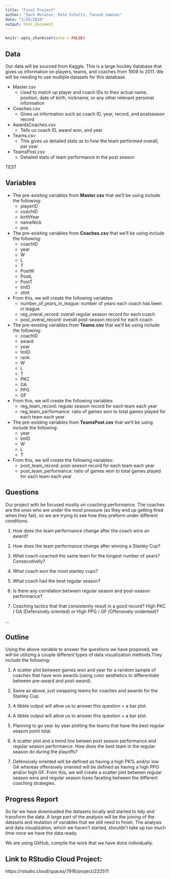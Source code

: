 ```yaml
---
title: "Final Project"
author: "Zach Morales, Pete Schultz, Tanush Samson"
date: "2/25/2019"
output: html_document
---
```


```r
knitr::opts_chunk$set(echo = FALSE)
```

## Data

Our data will be sourced from Kaggle. This is a large hockey database that gives us information on players, teams, and coaches from 1909 to 2011. We will be needing to use multiple datasets for this database.  

* Master.csv  
  + Used to match up player and coach IDs to their actual name, position, date of birth, nickname, or any other relevant personal information  
* Coaches.csv  
  + Gives us information such as coach ID, year, record, and postseason record  
* AwardsCoaches.csv  
  + Tells us coach ID, award won, and year  
* Teams.csv  
  + This gives us detailed stats as to how the team performed overall, per year  
* TeamsPost.csv  
  + Detailed stats of team performance in the post season  
  

TEST


## Variables

* The pre-existing variables from **Master.csv** that we'll be using include the following:  
  + playerID  
  + coachID  
  + birthYear  
  + nameNick  
  + pos  
  
* The pre-existing variables from **Coaches.csv** that we'll be using include the following:  
  + coachID  
  + year  
  + W  
  + L  
  + T  
  + PostW  
  + PostL  
  + PostT  
  + tmID  
  + stint  
  
* From this, we will create the following variables:
  + number_of_years_in_league: number of years each coach has been in league
  + reg_overal_record:  overall regular season record for each coach
  + post_overal_record: overall post-season record for each coach
  
* The pre-existing variables from **Teams.csv** that we'll be using include the following:  
  + coachID  
  + award  
  + year  
  + tmID  
  + rank  
  + W  
  + L  
  + T  
  + PKC  
  + GA  
  + PPG 
  + GF

* From this, we will create the following variables:  
  + reg_team_record:  regular season record for each team each year  
  + reg_team_performance: ratio of games won to total games played for each team each year  
  
* The pre-existing variables from **TeamsPost.csv** that we'll be using include the following:  
  + year  
  + tmID  
  + W  
  + L  
  + T
  
* From this, we will create the following variables:  
  + post_team_record:  post-season record for each team each year 
  + post_team_performance: ratio of games won to total games played for each team each year  
  
## Questions

Our project with be focused mostly on coaching performance. The coaches are the ones who are under the most pressure (as they end up getting fired when they fail), so we are trying to see how they preform under different conditions.  

1. How does the team performance change after the coach wins an award?  

2. How does the team performance change after winning a Stanley Cup?  

3. What coach coached the same team for the longest number of years?   Consecutively?

4. What coach won the most stanley cups?  

5. What coach had the best regular season?  

6. Is there any correlation between regular season and post-season performance?  

7. Coaching tactics that that consistently result in a good record?  High PKC / GA (Defensively oriented) or High PPG / GF (Offensively oridented)?  

...

## Outline

Using the above variable to answer the questions we have proposed, we will be utilizing a couple different types of data visualization methods.They include the following:  

1. A scatter plot between games won and year for a random sample of coaches that have won awards.(using color aesthetics to differentiate between pre-award and post-award).  

2. Same as above, just swapping teams for coaches and awards for the Stanley Cup.  

3. A tibble output will allow us to answer this question + a bar plot.  

4. A tibble output will allow us to answer this question + a bar plot. 

5. Planning to go year by year plotting the teams that have the best regular season point total. 

6. A scatter plot and a trend line betwen post season performance and regular season performance. How does the best team in the regular season do during the playoffs?  

7. Defensively oriented will be defined as having a  high PK% and/or low GA whereas offensively oriented will be defined as having a high PPG and/or high GF. From this, we will create a scatter plot between regular season wins and regular season loses faceting between the different coaching strategies.  

## Progress Report 

So far we have downloaded the datasets locally and started to tidy and transform the data. A large part of the analysis will be the joining of the datasets and mutation of variables that we still need to finish. The analysis and data visualization, which we haven't started, shouldn't take up too much time once we have the data ready.  

We are using GitHub, compile the work that we have done individually.  

## Link to RStudio Cloud Project:

https://rstudio.cloud/spaces/7916/project/232511